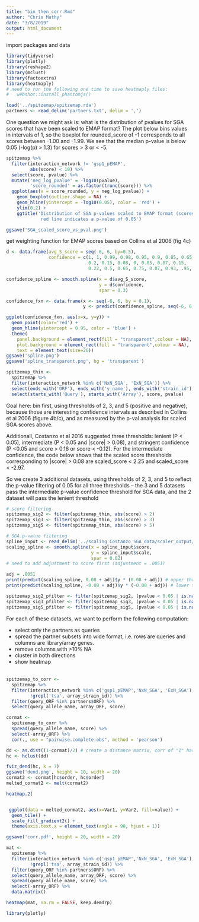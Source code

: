 ```yaml
---
title: "bin_then_corr.Rmd"
author: "Chris Mathy"
date: "3/8/2019"
output: html_document
---
```


import packages and data
```r
library(tidyverse)
library(plotly)
library(reshape2)
library(mclust)
library(factoextra)
library(heatmaply)
# need to run the following one time to save heatmaply files:
#   webshot::install_phantomjs()

load('../spitzemap/spitzemap.rda')
partners <- read_delim('partners.txt', delim = ',')
```

One question we might ask is: what is the distribution of pvalues for SGA scores that
  have been scaled to EMAP format? The plot below bins values in intervals of 1, so
  the boxplot for rounded_score of -1 corresponds to all scores between -1.00 and -1.99.
  We see that the median p-value is below 0.05 (-log(p) > 1.3) for scores > 3 or < -5.
```r
spitzemap %>% 
  filter(interaction_network != 'gsp1_pEMAP',
         abs(score) < 10) %>%
  select(score, pvalue) %>%
  mutate('neg_log_pvalue' = -log10(pvalue),
         'score_rounded' = as.factor(trunc(score))) %>%
  ggplot(aes(x = score_rounded, y = neg_log_pvalue)) +
    geom_boxplot(outlier.shape = NA) +
    geom_hline(yintercept = -log10(0.05), color = 'red') +
    ylim(0,2) +
    ggtitle('Distribution of SGA p-values scaled to EMAP format (scores truncated)
             red line indicates a p-value of 0.05')

ggsave('SGA_scaled_score_vs_pval.png')

```

get weighting function for EMAP scores based on Collins et al 2006 (fig 4c)
```r

d <- data.frame(avg_S_score = seq(-6, 6, by=0.5),
                confidence = c(1, 1, 0.99, 0.98, 0.95, 0.9, 0.85, 0.65, 0.45,
                               0.2, 0.15, 0.08, 0, 0.05, 0.07, 0.15,
                               0.22, 0.5, 0.65, 0.75, 0.87, 0.93, .95, .98, 0.95))

confidence_spline <- smooth.spline(x = d$avg_S_score,
                                   y = d$confidence,
                                   spar = 0.3)

confidence_fxn <- data.frame(x <- seq(-6, 6, by = 0.1),
                             y <- predict(confidence_spline, seq(-6, 6, by = 0.1))$y)

ggplot(confidence_fxn, aes(x=x, y=y)) +
  geom_point(color='red') +
  geom_hline(yintercept = 0.95, color = 'blue') +
  theme(
    panel.background = element_rect(fill = "transparent",colour = NA), # or theme_blank()
    plot.background = element_rect(fill = "transparent",colour = NA),
    text = element_text(size=26))
ggsave('spline.png')
ggsave('spline_transparent.png', bg = 'transparent')

```


```r
spitzemap_thin <-
  spitzemap %>% 
  filter(interaction_network %in% c('NxN_SGA', 'ExN_SGA')) %>% 
  select(ends_with('ORF'), ends_with('y_name'), ends_with('strain_id'), score, pvalue) %>% 
  select(starts_with('Query'), starts_with('Array'), score, pvalue)
```


Goal here: bin first, using thresholds of 2, 3, and 5 (positive and negative),
because those are interesting confidence intervals as described in Collins et
al 2006 (figure 4b/c), and as measured by the p-val analysis for scaled SGA
scores above.

Additionall, Costanzo et al 2016 suggested three thresholds: lenient (P < 0.05),
intermediate (P < 0.05 and |score| > 0.08), and stringent confidence
(P <0.05 and score > 0.16 or score < -0.12). For the intermediate confidence,
the code below shows that the scaled score thresholds corresponding to
|score| > 0.08 are scaled_score < 2.25 and scaled_score < -2.97.

So we create 3 additional datasets, using thresholds of 2, 3, and 5 to reflect
the p-value filtering of 0.05 for all three thresholds -- the 3 and 5 datasets
pass the intermediate p-value confidence threshold for SGA data, and the 2
dataset will pass the lenient threshold

```r
# score filtering
spitzemap_sig2 <- filter(spitzemap_thin, abs(score) > 2)
spitzemap_sig3 <- filter(spitzemap_thin, abs(score) > 3)
spitzemap_sig5 <- filter(spitzemap_thin, abs(score) > 5)

# SGA p-value filtering
spline_input <- read_delim('../scaling_Costanzo_SGA_data/scaler_output/spline.txt', delim = '\t')
scaling_spline <- smooth.spline(x = spline_input$score,
                                y = spline_input$scale,
                                spar = 0.02)
# need to add adjustment to score first (adjustment = .0051)

adj = .0051
print(predict(scaling_spline, 0.08 + adj)$y * (0.08 + adj)) # upper threshold
print(predict(scaling_spline, -0.08 + adj)$y * (-0.08 + adj)) # lower threshold

spitzemap_sig2_pfilter <- filter(spitzemap_sig2, (pvalue < 0.05 | is.na(pvalue)))
spitzemap_sig3_pfilter <- filter(spitzemap_sig3, (pvalue < 0.05 | is.na(pvalue)))
spitzemap_sig5_pfilter <- filter(spitzemap_sig5, (pvalue < 0.05 | is.na(pvalue)))
```

For each of these datasets, we want to perform the following computation:

  - select only the partners as queries
  - spread the partner subsets into wide format, i.e. rows are queries and
    columns are library/array genes.
  - remove columns with >10% NA
  - cluster in both directions
  - show heatmap

######
```r
spitzemap_to_corr <-
  spitzemap %>% 
  filter(interaction_network %in% c('gsp1_pEMAP','NxN_SGA', 'ExN_SGA'),
         !grepl('tsa', array_strain_id)) %>%
  filter(query_ORF %in% partners$ORF) %>%
  select(query_allele_name, array_ORF, score)

cormat <-
  spitzemap_to_corr %>% 
  spread(query_allele_name, score) %>% 
  select(-array_ORF) %>% 
  cor(., use = "pairwise.complete.obs", method = 'pearson')

dd <- as.dist((1-cormat)/2) # create a distance matrix, corr of "1" has dist 0 and "-1" has dist 2
hc <- hclust(dd)

fviz_dend(hc, k = 7)
ggsave('dend.png', height = 10, width = 20)
cormat2 <- cormat[hc$order, hc$order]
melted_cormat2 <- melt(cormat2)

heatmap.2(


 ggplot(data = melted_cormat2, aes(x=Var1, y=Var2, fill=value)) +
  geom_tile() + 
  scale_fill_gradient2() + 
  theme(axis.text.x = element_text(angle = 90, hjust = 1))

ggsave('corr.pdf', height = 20, width = 20)
```


```r
mat <- 
  spitzemap %>% 
  filter(interaction_network %in% c('gsp1_pEMAP','NxN_SGA', 'ExN_SGA'),
         !grepl('tsa', array_strain_id)) %>%
  filter(query_ORF %in% partners$ORF) %>%
  select(query_allele_name, array_ORF, score) %>%
  spread(query_allele_name, score) %>% 
  select(-array_ORF) %>% 
  data.matrix()

heatmap(mat, na.rm = FALSE, keep.demdrp)


```


```r

library(plotly)

```

